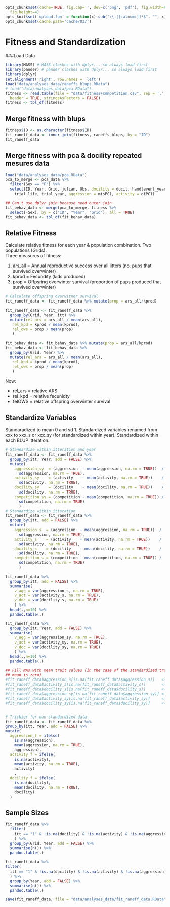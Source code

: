 <!--pandoc
t: html
default-image-extension: png
template: templates/html.template
toc-depth: 4
toc:

t: latex
s:
S:
latex-engine: xelatex
template: templates/latex.template
default-image-extension: pdf
toc-depth: 4
toc:
-->

```r
opts_chunk$set(cache=TRUE, fig.cap='', dev=c('png', 'pdf'), fig.width=6,
  fig.height=4)
opts_knit$set('upload.fun' = function(x) sub("\\.[[:alnum:]]*$", "", x) ) 
opts_chunk$set(cache.path='cache/03/')
```
# Fitness and Standardization

###Load Data

```r
library(MASS) # MASS clashes with dplyr... so always load first
library(pander) # pander clashes with dplyr... so always load first
library(dplyr)
set.alignment('right', row.names = 'left')
load("data/analyses_data/raneffs_blups.RData")
# load("data/analyses_data/pca.RData")
fitness <- read.table(file = "data/fitness+competition.csv", sep = ',',
  header = TRUE, stringsAsFactors = FALSE)
fitness <- tbl_df(fitness)
```

## Merge fitness with blups

```r
fitness$ID <- as.character(fitness$ID)
fit_raneff_data <- inner_join(fitness, raneffs_blups, by = "ID")
fit_raneff_data
```

## Merge fitness with pca & docility repeated mesures data

```r
load("data/analyses_data/pca.RData")
pca_to_merge <- pca_data %>%
  filter(Sex == "F") %>%
  select(ID, Year, Grid, julian, Obs, docility = docil, handlevent_year,
    trial_life, trial_year, aggression = misPC1, activity = ofPC1)

## Can't use dplyr join because need outer join
fit_behav_data <- merge(pca_to_merge, fitness %>%
  select(-Sex), by = c("ID", "Year", "Grid"), all = TRUE)
fit_behav_data <- tbl_df(fit_behav_data)
```

## Relative Fitness
Calculate relative fitness for each year & population combination. Two populations (Grids).  
Three measures of fitness:

1. ars_all = Annual reproductive success over all litters (no. pups that survived overwinter)  
2. kprod   = Fecundity (kids produced)  
3. prop    = Offpsring overwinter survival (proportion of pups produced that survived overwinter)  

```r
# Calculate offspring overwitner survival
fit_raneff_data <- fit_raneff_data %>% mutate(prop = ars_all/kprod)

fit_raneff_data <- fit_raneff_data %>%
  group_by(Grid, Year, itt) %>%
  mutate(rel_ars = ars_all / mean(ars_all),
   rel_kpd = kprod / mean(kprod),
   rel_ows = prop / mean(prop)
   )

fit_behav_data <- fit_behav_data %>% mutate(prop = ars_all/kprod)
fit_behav_data <- fit_behav_data %>%
  group_by(Grid, Year) %>%
  mutate(rel_ars = ars_all / mean(ars_all),
   rel_kpd = kprod / mean(kprod),
   rel_ows = prop / mean(prop)
   )
```
Now:

* rel_ars = relative ARS
* rel_kpd = relative fecunidty
* felOWS = relative offspring overwinter survival

## Standardize Variables
Standaradized to mean 0 and sd 1. Standardized variables renamed from xxx to xxx_s or xxx_sy (for standardized within year). Standardized within each BLUP itteration.

```r
# Standardize within itteration and year
fit_raneff_data <- fit_raneff_data %>%
  group_by(itt, Year, add = FALSE) %>%
  mutate(
    aggression_sy  = (aggression  - mean(aggression, na.rm = TRUE))  /
      sd(aggression, na.rm = TRUE),
    activity_sy    = (activity    - mean(activity, na.rm = TRUE))    /
      sd(activity, na.rm = TRUE),
    docility_sy    = (docility    - mean(docility, na.rm = TRUE))    /
      sd(docility, na.rm = TRUE),
    competition_sy = (competition - mean(competition, na.rm = TRUE)) /
      sd(competition, na.rm = TRUE)
      )
# Standardize within itteration
fit_raneff_data <- fit_raneff_data %>%
  group_by(itt, add = FALSE) %>%
  mutate(
    aggression_s  = (aggression  - mean(aggression, na.rm = TRUE))  /
      sd(aggression, na.rm = TRUE),
    activity_s    = (activity    - mean(activity, na.rm = TRUE))    /
      sd(activity, na.rm = TRUE),
    docility_s    = (docility    - mean(docility, na.rm = TRUE))    /
      sd(docility, na.rm = TRUE),
    competition_s = (competition - mean(competition, na.rm = TRUE)) /
      sd(competition, na.rm = TRUE)
      )
```
```r
fit_raneff_data %>%
  group_by(itt, add = FALSE) %>%
  summarise(
    v_agg = var(aggression_s, na.rm = TRUE),
    v_act = var(activity_s, na.rm = TRUE),
    v_doc = var(docility_s, na.rm = TRUE)
    ) %>%
  head(.,n=10) %>%
  pandoc.table(.)
```
```r
fit_raneff_data %>%
  group_by(itt, Year, add = FALSE) %>%
  summarise(
    v_agg = var(aggression_sy, na.rm = TRUE),
    v_act = var(activity_sy, na.rm = TRUE),
    v_doc = var(docility_sy, na.rm = TRUE)
    ) %>%
  head(.,n=10) %>%
  pandoc.table(.)
```
```r
## Fill NAs with mean trait values (in the case of the standardized traits, the 
## mean is zero)
#fit_raneff_data$aggression_s[is.na(fit_raneff_data$aggression_s)]   <- 0
#fit_raneff_data$activity_s[is.na(fit_raneff_data$activity_s)]       <- 0
#fit_raneff_data$docility_s[is.na(fit_raneff_data$docility_s)]       <- 0
#fit_raneff_data$aggression_sy[is.na(fit_raneff_data$aggression_sy)] <- 0
#fit_raneff_data$activity_sy[is.na(fit_raneff_data$activity_sy)]     <- 0
#fit_raneff_data$docility_sy[is.na(fit_raneff_data$docility_sy)]     <- 0


# Trickier for non-standardized data
fit_raneff_data <- fit_raneff_data %>%
group_by(itt, Year, add = FALSE) %>%
mutate(
  aggression_f = ifelse(
    is.na(aggression),
    mean(aggression, na.rm = TRUE),
    aggression),
  activity_f = ifelse(
    is.na(activity),
    mean(activity, na.rm = TRUE),
    activity)
    ,
  docility_f = ifelse(
    is.na(docility),
    mean(docility, na.rm = TRUE),
    docility)
  )
```

## Sample Sizes
```r
fit_raneff_data %>%
  filter(
    itt == "1" & !is.na(docility) & !is.na(activity) & !is.na(aggression)
    ) %>%
  group_by(Grid, Year, add = FALSE) %>%
  summarise(n()) %>%
  pandoc.table(.)
  
fit_raneff_data %>%
filter(
  itt == "1" & !is.na(docility) & !is.na(activity) & !is.na(aggression)
  ) %>%
  group_by(Year, add = FALSE) %>%
  summarise(n()) %>%
  pandoc.table(.)
```

```r
save(fit_raneff_data, file = "data/analyses_data/fit_raneff_data.RData")
```
